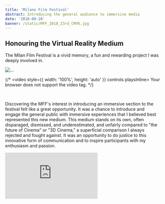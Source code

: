 ```yaml
---
title: 'Milano Film Festival'
abstract: Introducing the general audience to immersive media
date: '2018-09-28'
banner: /static/MFF_2018_23rd_CMYK.jpg
---
```

## Honouring the Virtual Reality Medium

The Milan Film Festival is a vivid memory, a fun and rewarding project I was deeply involved in.

![...](/static/MFF_BASE.jpg)

{/* 
<video style={{ width: '100%', height: 'auto' }} controls playsInline>
  <source src="/static/notfound.mp4" type="video/mp4" />
  Your browser does not support the video tag.
</video> 
*/}



<br />

Discovering the MFF's interest in introducing an immersive section to the festival felt like a great opportunity. It was a chance to introduce and engage the general public with immersive experiences that I believed best represented this new medium. This medium stands on its own, often disparaged, dismissed, and underestimated, and unfairly compared to "the future of Cinema" or "3D Cinema," a superficial comparison I always rejected and fought against. It was an opportunity to do justice to this innovative form of communication and to inspire participants with my enthusiasm and passion.


<div style={{ position: 'relative', paddingBottom: '56.25%', height: '0' }}>
  <iframe
    src="https://drive.google.com/file/d/1eTDdKYOWhaAzozg1jMlwSTLcjCZqVVEs/preview"
    title="MFF_ImmersiveSection_Timelapse"
    frameBorder="0"
    allow="accelerometer; autoplay; clipboard-write; encrypted-media; gyroscope; picture-in-picture"
    allowFullScreen
    style={{ position: 'absolute', top: '0', left: '0', width: '100%', height: '100%' }}
  />
</div>

Despite my young age, the MFF president gave me the greenlight to lead and design the immersive section of the MFF, taking care of every aspect.
From the selection of the experiences to their fruition inside themed scenographies.
From the press conference to the relationships with sponsors and partners.
From the ticketing system and managing the flow of people (the famous bottleneck resulting from the limited number of headsets and space) to creating marketing content to tell the story of the event.
In addition to the MFF staff, the support and resources provided by the World VR Forum, Proxima Milano, and BASE Milano were essential in realizing the vision.

![...](/static/MFF_VRTheatre.jpg)


Inspired by my visit to Fondazione Prada to experience [Carne Y Arena by Iñárritu](CarneYArena), I decided to emphasize the three different stages of the audience's visit: pre-experience, experience, and post-experience.

Too often, users of immersive content have reported abrupt experiences: being hastily fitted with goggles, sometimes without headphones, in noisy environments with blurry images, or feeling uncomfortable, only to abruptly end their session for the next person. I aimed to address these issues by gently guiding audiences through the experience. Given that this medium inherently abstracts you from reality, the process must be gradual and smooth to minimize discomfort and ensure a seamless transition. Every aspect of the user experience within the space was meticulously crafted to help visitors relax, focus, and open their minds and hearts to connect with the project they were about to experience or just experienced.

The way in which you experience something influences your critical judgment of it. "How" you experience affects "what" you experience.

Moreover, I believe it is the responsibility of every film or art curator to ensure that projects are experienced in the best possible way, honoring the effort and dedication artists put into their work.

![...](/static/MFF_TalesofWeddingRings.jpg)


The most pleasant and memorable moments were undoubtedly the exchanges I had with the participants of the section, listening to their feelings and gaining insights for improvement. Many surprised faces, laughter, and a few tears of emotion.
![...](/static/MFF_FandP.jpg)


With all the work and commitment we put into it, I also wanted to find a way to quantify and evaluate our performance in a pseudo-scientific manner, so I prepared a questionnaire to give to the participants after their visit. It was a way to evaluate ourselves and to have data to present to potential sponsors the following year for another edition.

- 1000+ Tickets sold in three days
- 16 International Experiences 
- 4 Themed Rooms
- VR Theatre hosting 10 people and synched using ShowtimeVR
- 30+ newspapers covering the MFF immersive section
- 95% of visitors are intersted in atteding the next edition
- Average visitor rating: 4.2 out of 5 ★★★★

<br />
<br />

<div style={{ paddingTop: '20px', paddingBottom: '20px', textAlign: 'center' }}>
  <a
    href="/static/magazineMFF_UR.pdf"
    target="_blank"
    rel="noopener noreferrer"
    style={{
      textDecoration: 'none',
      position: 'relative',
      transition: 'color 0.3s, textDecoration 0.3s',
      display: 'inline-block',
      color: 'black',
    }}
    onMouseOver={(e) => { e.target.style.textDecoration = 'underline'; }}
    onMouseOut={(e) => { e.target.style.textDecoration = 'none'; }}
  >
    View Magazine - Ultra Reality
  </a>
</div>


![...](/static/MFF_SolitaryRoom.jpg)
